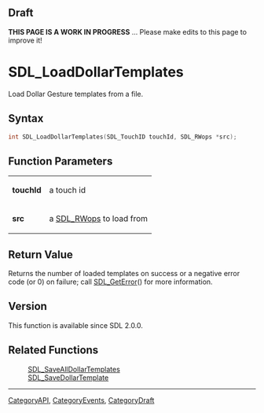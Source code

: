 
== Draft ==

'''THIS PAGE IS A WORK IN PROGRESS''' ... Please make edits to this page to improve it!



<!-- #*^*^*^*^*See https://wiki.libsdl.org/SGFunctions for details on editing this page*^*^*^*^* -->
= SDL_LoadDollarTemplates =

Load Dollar Gesture templates from a file.

== Syntax ==

<syntaxhighlight lang='c'>
int SDL_LoadDollarTemplates(SDL_TouchID touchId, SDL_RWops *src);
</syntaxhighlight>

== Function Parameters ==

{|
|'''touchId'''
|a touch id
|-
|'''src'''
|a [[SDL_RWops]] to load from
|}

== Return Value ==

Returns the number of loaded templates on success or a negative error code
(or 0) on failure; call [[SDL_GetError]]() for more information.

== Version ==

This function is available since SDL 2.0.0.

== Related Functions ==

:[[SDL_SaveAllDollarTemplates]]
:[[SDL_SaveDollarTemplate]]

----
[[CategoryAPI]], [[CategoryEvents]], [[CategoryDraft]]
<!-- #See the Style Guide for instructions on editing the footer. -->


